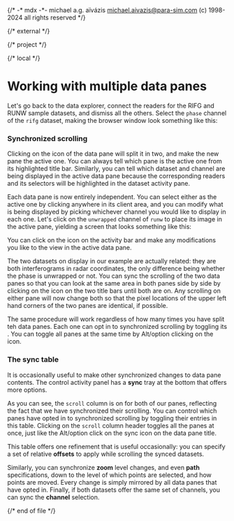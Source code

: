 {/*
    -* mdx -*-
    michael a.g. aïvázis <michael.aivazis@para-sim.com>
    (c) 1998-2024 all rights reserved
*/}


{/* external */}

{/* project */}

{/* local */}

# <a name="panes" />Working with multiple data panes

Let's go back to the data explorer, connect the readers for the RIFG and RUNW sample datasets, and
dismiss all the others. Select the `phase` channel of the `rifg` dataset, making the browser window
look something like this:

<Screenshot src="/figures/qed-panes.png" />

### <a name="#panes.scroll" />Synchronized scrolling

Clicking on the <Badge><Split/></Badge> icon of the data pane will split it in two, and make the new
pane the active one. You can always tell which pane is the active one from its highlighted title
bar. Similarly, you can tell which dataset and channel are being displayed in the active data pane
because the corresponding readers and its selectors will be highlighted in the dataset activity
pane.

<Screenshot src="/figures/qed-panes-split.png" />

Each data pane is now entirely independent. You can select either as the active one by clicking
anywhere in its client area, and you can modify what is being displayed by picking whichever channel
you would like to display in each one. Let's click on the `unwrapped` channel of `runw` to place its
image in the active pane, yielding a screen that looks something like this:

<Screenshot src="/figures/qed-panes-two.png" />

You can click on the <Badge><gear/></Badge> icon on the activity bar and make any modifications you
like to the view in the active data pane.

The two datasets on display in our example are actually related: they are both interferograms in
radar coordinates, the only difference being whether the phase is unwrapped or not. You can sync the
scrolling of the two data panes so that you can look at the same area in both panes side by side by
clicking on the <Badge><Eye/></Badge> icon on the two title bars until both are on. Any scrolling on
either pane will now change both so that the pixel locations of the upper left hand corners of the
two panes are identical, if possible.

<Screenshot src="/figures/qed-panes-scroll.png" />

The same procedure will work regardless of how many times you have split teh data panes. Each one
can opt in to synchronized scrolling by toggling its <Badge><Eye/></Badge>. You can toggle all
panes at the same time by Alt/option clicking on the icon.

### <a name="#panes.scroll" />The sync table

It is occasionally useful to make other synchronized changes to data pane contents. The control
activity panel has a **sync** tray at the bottom that offers more options.

<Screenshot src="/figures/qed-panes-table.png" />

As you can see, the `scroll` column is on for both of our panes, reflecting the fact that we have
synchronized their scrolling. You can control which panes have opted in to synchronized scrolling
by toggling their entries in this table. Clicking on the `scroll` column header toggles all the
panes at once, just like the Alt/option click on the sync icon on the data pane title.

This table offers one refinement that is useful occasionally: you can specify a set of relative
**offsets** to apply while scrolling the synced datasets.

Similarly, you can synchronize **zoom** level changes, and even **path** specifications, down to the
level of which points are selected, and how points are moved. Every change is simply mirrored by all
data panes that have opted in. Finally, if both datasets offer the same set of channels, you
can sync the **channel** selection.

{/* end of file */}
